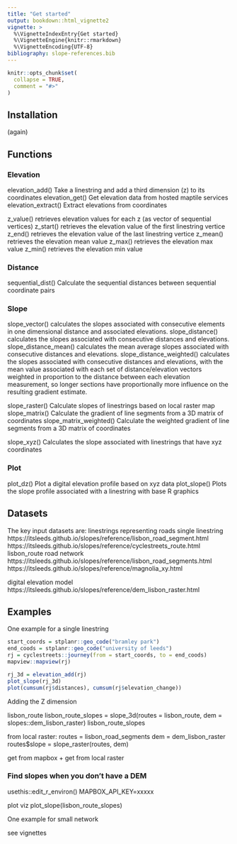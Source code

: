 ```yaml
---
title: "Get started"
output: bookdown::html_vignette2
vignette: >
  %\VignetteIndexEntry{Get started}
  %\VignetteEngine{knitr::rmarkdown}
  %\VignetteEncoding{UTF-8}
bibliography: slope-references.bib
---
```


```r
knitr::opts_chunk$set(
  collapse = TRUE,
  comment = "#>"
)
```

## Installation
(again)

## Functions 

### Elevation

elevation_add() Take a linestring and add a third dimension (z) to its coordinates
elevation_get() Get elevation data from hosted maptile services
elevation_extract() Extract elevations from coordinates

z_value() retrieves elevation values for each z (as vector of sequential vertices)
z_start() retrieves the elevation value of the first linestring vertice
z_end() retrieves the elevation value of the last linestring vertice
z_mean() retrieves the elevation mean value 
z_max()  retrieves the elevation max value 
z_min()  retrieves the elevation min value 

### Distance

sequential_dist() Calculate the sequential distances between sequential coordinate pairs

### Slope

slope_vector() calculates the slopes associated with consecutive elements in one dimensional distance and associated elevations.
slope_distance() calculates the slopes associated with consecutive distances and elevations.
slope_distance_mean() calculates the mean average slopes associated with consecutive distances and elevations.
slope_distance_weighted() calculates the slopes associated with consecutive distances and elevations, with the mean value associated with each set of distance/elevation vectors weighted in proportion to the distance between each elevation measurement, so longer sections have proportionally more influence on the resulting gradient estimate.

slope_raster() Calculate slopes of linestrings based on local raster map
slope_matrix() Calculate the gradient of line segments from a 3D matrix of coordinates
slope_matrix_weighted() Calculate the weighted gradient of line segments from a 3D matrix of coordinates

slope_xyz() Calculates the slope associated with linestrings that have xyz coordinates

### Plot

plot_dz() Plot a digital elevation profile based on xyz data
plot_slope() Plots the slope profile associated with a linestring with base R graphics

## Datasets

The key input datasets are:
    linestrings representing roads
    single linestring
https://itsleeds.github.io/slopes/reference/lisbon_road_segment.html
https://itsleeds.github.io/slopes/reference/cyclestreets_route.html
lisbon_route
road network
https://itsleeds.github.io/slopes/reference/lisbon_road_segments.html
https://itsleeds.github.io/slopes/reference/magnolia_xy.html

digital elevation model
https://itsleeds.github.io/slopes/reference/dem_lisbon_raster.html



## Examples

One example for a single linestring

```r
start_coords = stplanr::geo_code("bramley park")
end_coods = stplanr::geo_code("university of leeds")
rj = cyclestreets::journey(from = start_coords, to = end_coods)
mapview::mapview(rj)

rj_3d = elevation_add(rj)
plot_slope(rj_3d)
plot(cumsum(rj$distances), cumsum(rj$elevation_change))
```

Adding the Z dimension

lisbon_route
lisbon_route_slopes = slope_3d(routes = lisbon_route, dem = slopes::dem_lisbon_raster)
lisbon_route_slopes


from local raster:
routes = lisbon_road_segments
dem = dem_lisbon_raster
routes$slope = slope_raster(routes, dem)

get from mapbox + get from local raster

### Find slopes when you don't have a DEM

usethis::edit_r_environ()
MAPBOX_API_KEY=xxxxx

 plot viz
plot_slope(lisbon_route_slopes)

One example for small network

see vignettes
